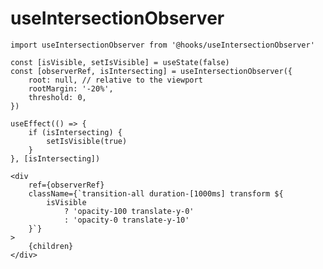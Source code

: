 
<Meta title="Developers/Hooks/useIntersectionObserver" />

# useIntersectionObserver

```
import useIntersectionObserver from '@hooks/useIntersectionObserver'

const [isVisible, setIsVisible] = useState(false)
const [observerRef, isIntersecting] = useIntersectionObserver({
    root: null, // relative to the viewport
    rootMargin: '-20%',
    threshold: 0,
})

useEffect(() => {
    if (isIntersecting) {
        setIsVisible(true)
    }
}, [isIntersecting])

<div
    ref={observerRef}
    className={`transition-all duration-[1000ms] transform ${
        isVisible
            ? 'opacity-100 translate-y-0'
            : 'opacity-0 translate-y-10'
    }`}
>
    {children}
</div>
```